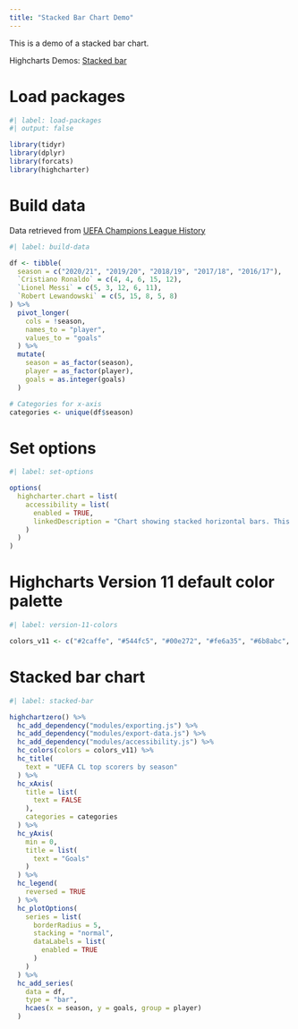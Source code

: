 ```yaml
---
title: "Stacked Bar Chart Demo"
---
```


This is a demo of a stacked bar chart.

Highcharts Demos: [Stacked bar](https://www.highcharts.com/demo/bar-stacked)

# Load packages

```r
#| label: load-packages
#| output: false

library(tidyr)
library(dplyr)
library(forcats)
library(highcharter)
```

# Build data

Data retrieved from [UEFA Champions League History](https://www.uefa.com/uefachampionsleague/history/)

```r
#| label: build-data

df <- tibble(
  season = c("2020/21", "2019/20", "2018/19", "2017/18", "2016/17"),
  `Cristiano Ronaldo` = c(4, 4, 6, 15, 12),
  `Lionel Messi` = c(5, 3, 12, 6, 11),
  `Robert Lewandowski` = c(5, 15, 8, 5, 8)
) %>% 
  pivot_longer(
    cols = !season,
    names_to = "player",
    values_to = "goals"
  ) %>% 
  mutate(
    season = as_factor(season),
    player = as_factor(player),
    goals = as.integer(goals)
  )

# Categories for x-axis
categories <- unique(df$season)
```

# Set options

```r
#| label: set-options

options(
  highcharter.chart = list(
    accessibility = list(
      enabled = TRUE,
      linkedDescription = "Chart showing stacked horizontal bars. This type of visualization is great for comparing data that accumulates up to a sum."
    )
  )
)
```

# Highcharts Version 11 default color palette

```r
#| label: version-11-colors

colors_v11 <- c("#2caffe", "#544fc5", "#00e272", "#fe6a35", "#6b8abc", "#d568fb", "#2ee0ca", "#fa4b42", "#feb56a", "#91e8e1")
```

# Stacked bar chart

```r
#| label: stacked-bar

highchartzero() %>% 
  hc_add_dependency("modules/exporting.js") %>% 
  hc_add_dependency("modules/export-data.js") %>% 
  hc_add_dependency("modules/accessibility.js") %>% 
  hc_colors(colors = colors_v11) %>% 
  hc_title(
    text = "UEFA CL top scorers by season"
  ) %>% 
  hc_xAxis(
    title = list(
      text = FALSE
    ),
    categories = categories
  ) %>% 
  hc_yAxis(
    min = 0,
    title = list(
      text = "Goals"
    )
  ) %>% 
  hc_legend(
    reversed = TRUE
  ) %>%
  hc_plotOptions(
    series = list(
      borderRadius = 5,
      stacking = "normal",
      dataLabels = list(
        enabled = TRUE
      )
    )
  ) %>% 
  hc_add_series(
    data = df,
    type = "bar", 
    hcaes(x = season, y = goals, group = player)
  )
```
